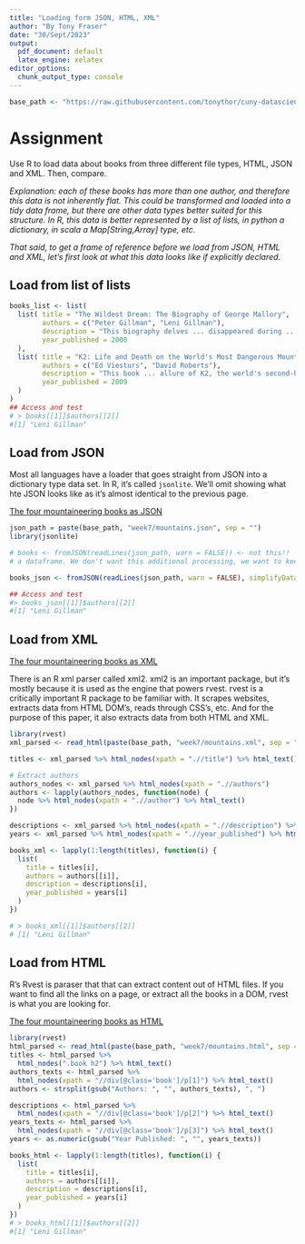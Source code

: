 ```yaml
---
title: "Loading form JSON, HTML, XML"
author: "By Tony Fraser"
date: "30/Sept/2023"
output:
  pdf_document: default
  latex_engine: xelatex
editor_options: 
  chunk_output_type: console
---
```

```r
base_path <- "https://raw.githubusercontent.com/tonythor/cuny-datascience/develop/data607-data-acquisition-and-management/"

```

# Assignment
Use R to load data about books from three different file types, HTML, JSON and XML. Then, compare. 

_Explanation: each of these books has more than one author, and therefore this data is not inherently flat. This could be transformed and loaded into a tidy data frame, but there are other data types better suited for this structure. In R, this data is better represented by a list of lists, in python a dictionary, in scala a Map[String,Array] type, etc._

_That said, to get a frame of reference before we load from JSON, HTML and XML, let's first look at what this data looks like if explicitly declared._ 

## Load from list of lists
```r
books_list <- list(
  list( title = "The Wildest Dream: The Biography of George Mallory",
        authors = c("Peter Gillman", "Leni Gillman"),
        description = "This biography delves ... disappeared during .. 1924 ... ",
        year_published = 2000
  ),
  list( title = "K2: Life and Death on the World's Most Dangerous Mountain",
        authors = c("Ed Viesturs", "David Roberts"),
        description = "This book ... allure of K2, the world's second-highest mountain...",
        year_published = 2009
  )
)
## Access and test 
# > books[[1]]$authors[[2]]
#[1] "Leni Gillman"
```

\newpage
## Load from JSON

Most all languages have a loader that goes straight from JSON into a dictionary type data set. In R, it's called `jsonlite`. We'll omit showing what hte JSON looks like as it's almost identical to the previous page. 

[The four mountaineering books as JSON](`r paste0(base_path, "week7/mountains.json")`)

```r
json_path = paste(base_path, "week7/mountains.json", sep = "") 
library(jsonlite)

# books <- fromJSON(readLines(json_path, warn = FALSE)) <- not this!!  This goes straight into 
# a dataframe. We don't want this additional processing, we want to keep it in native list[list] form.

books_json <- fromJSON(readLines(json_path, warn = FALSE), simplifyDataFrame = FALSE)

## Access and test 
#> books_json[[1]]$authors[[2]] 
#[1] "Leni Gillman"
```
\newpage
## Load from XML

[The four mountaineering books as XML](`r paste0(base_path, "week7/mountains.xml")`)

There is an R xml parser called xml2. xml2 is an important package, but it's mostly because it is used as the engine that powers rvest. rvest is a critically important R package to be familiar with. It scrapes websites, extracts data from HTML DOM's, reads through CSS's, etc. And for the purpose of this paper, it also extracts data from both HTML and XML. 

```r
library(rvest)
xml_parsed <- read_html(paste(base_path, "week7/mountains.xml", sep = "") )

titles <- xml_parsed %>% html_nodes(xpath = ".//title") %>% html_text()

# Extract authors
authors_nodes <- xml_parsed %>% html_nodes(xpath = ".//authors")
authors <- lapply(authors_nodes, function(node) {
  node %>% html_nodes(xpath = ".//author") %>% html_text()
})

descriptions <- xml_parsed %>% html_nodes(xpath = ".//description") %>% html_text()
years <- xml_parsed %>% html_nodes(xpath = ".//year_published") %>% html_text() %>% as.numeric()

books_xml <- lapply(1:length(titles), function(i) {
  list(
    title = titles[i],
    authors = authors[[i]],
    description = descriptions[i],
    year_published = years[i]
  )
})

# > books_xml[[1]]$authors[[2]] 
# [1] "Leni Gillman"
```

\newpage
## Load from HTML
R's Rvest is paraser that that can extract content out of HTML files. If you want to find all the links on a page, or extract all the books in a DOM, rvest is what you are looking for.  

[The four mountaineering books as HTML](`r paste0(base_path, "week7/mountains.html")`)

```r
library(rvest)
html_parsed <- read_html(paste(base_path, "week7/mountains.html", sep = "") )
titles <- html_parsed %>% 
  html_nodes(".book h2") %>% html_text()
authors_texts <- html_parsed %>% 
  html_nodes(xpath = "//div[@class='book']/p[1]") %>% html_text()
authors <- strsplit(gsub("Authors: ", "", authors_texts), ", ")

descriptions <- html_parsed %>% 
  html_nodes(xpath = "//div[@class='book']/p[2]") %>% html_text()
years_texts <- html_parsed %>% 
  html_nodes(xpath = "//div[@class='book']/p[3]") %>% html_text()
years <- as.numeric(gsub("Year Published: ", "", years_texts))

books_html <- lapply(1:length(titles), function(i) {
  list(
    title = titles[i],
    authors = authors[[i]],
    description = descriptions[i],
    year_published = years[i]
  )
})
# > books_html[[1]]$authors[[2]] 
#[1] "Leni Gillman"

```


